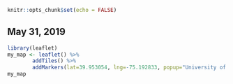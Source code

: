 ```r
knitr::opts_chunk$set(echo = FALSE)
```

## May 31, 2019

```r
library(leaflet)
my_map <- leaflet() %>% 
        addTiles() %>% 
        addMarkers(lat=39.953054, lng=-75.192833, popup="University of Pennsylvania")
my_map
```
